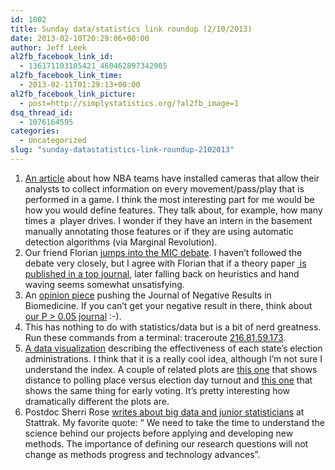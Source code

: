```yaml
---
id: 1002
title: Sunday data/statistics link roundup (2/10/2013)
date: 2013-02-10T20:29:06+00:00
author: Jeff Leek
al2fb_facebook_link_id:
  - 136171103105421_460462897342905
al2fb_facebook_link_time:
  - 2013-02-11T01:29:13+00:00
al2fb_facebook_link_picture:
  - post=http://simplystatistics.org/?al2fb_image=1
dsq_thread_id:
  - 1076164595
categories:
  - Uncategorized
slug: "sunday-datastatistics-link-roundup-2102013"
---
```

  1. [An article](http://www.grantland.com/blog/the-triangle/post/_/id/50343/the-height-of-wonkery-an-in-depth-look-at-the-nba-with-the-most-innovative-technology-available) about how NBA teams have installed cameras that allow their analysts to collect information on every movement/pass/play that is performed in a game. I think the most interesting part for me would be how you would define features. They talk about, for example, how many times a  player drives. I wonder if they have an intern in the basement manually annotating those features or if they are using automatic detection algorithms (via Marginal Revolution).
  2. Our friend Florian [jumps into the MIC debate](https://scientificbsides.wordpress.com/2013/02/10/maximal-information-coefficient-just-a-messed-up-estimate-of-mutual-information/). I haven't followed the debate very closely, but I agree with Florian that if a theory paper [ is published in a top journal](http://simplystatistics.org/2012/01/26/when-should-statistics-papers-be-published-in-science/), later falling back on heuristics and hand waving seems somewhat unsatisfying.
  3. An [opinion piece](http://www.the-scientist.com/?articles.view/articleNo/33968/title/Opinion--Publish-Negative-Results/) pushing the Journal of Negative Results in Biomedicine. If you can't get your negative result in there, think about [our P > 0.05 journal](http://simplystatistics.org/2011/09/28/the-p-0-05-journal/) :-).
  4. <span style="line-height: 15.989583969116211px;">This has nothing to do with statistics/data but is a bit of nerd greatness. Run these commands from a terminal: traceroute <a href="tel:216.81.59.173" target="_blank">216.81.59.173</a>.</span>
  5. [A data visualization](http://www.viewtific.com/elections-performance-inde/) describing the effectiveness of each state's election administrations. I think that it is a really cool idea, although I'm not sure I understand the index. A couple of related plots are [this one](http://www.elections.state.md.us/press_room/2012_stats_general/2012_general_election_day_turnout_and_distance.pdf) that shows distance to polling place versus election day turnout and [this one](http://www.elections.state.md.us/press_room/2012_stats_general/2012_general_early_voting_turnout_and_distance.pdf) that shows the same thing for early voting. It's pretty interesting how dramatically different the plots are.
  6. Postdoc Sherri Rose [writes about big data and junior statisticians](http://stattrak.amstat.org/2013/02/01/statisticians-place-in-big-data/) at Stattrak. My favorite quote: " We need to take the time to understand the science behind our projects before applying and developing new methods. The importance of defining our research questions will not change as methods progress and technology advances".
